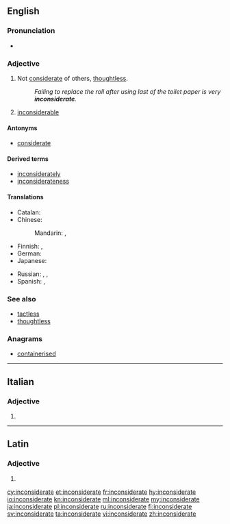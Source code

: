 ==English==

===Pronunciation===
* {{IPA|/ˌɪnkənˈsɪdərɪt/|/ˌɪŋ-/|lang=en}}

===Adjective===
{{en-adj}}

# Not [[considerate]] of others, [[thoughtless]].
#: ''Failing to replace the roll after using last of the toilet paper is very '''inconsiderate'''.''
# {{context|obsolete|lang=en}} [[inconsiderable]]
#: {{rfquotek|E. Terry}}

====Antonyms====
* [[considerate]]

====Derived terms====
* [[inconsiderately]]
* [[inconsiderateness]]

====Translations====
{{trans-top|not considerate of others}}
* Catalan: {{t|ca|inconsiderat}}
* Chinese:
*: Mandarin: {{t|cmn|不體貼|sc=Hani}}, {{t|cmn|不体贴|tr=bù tǐtiē|sc=Hani}}
* Finnish: {{t|fi|harkitsematon}}, {{t+|fi|epäkohtelias}}
* German: {{t+|de|rücksichtslos}}
* Japanese: {{t+|ja|思いやり|tr=おもいやりのない, omoiyari no nai|alt=思い遣りのない|sc=Jpan}}
{{trans-mid}}
* Russian: {{t+|ru|невнимательный|tr=nevnimátelʹnyj|sc=Cyrl}} {{qualifier|к другим}}, {{t+|ru|неделикатный|tr=nedelikátnyj|sc=Cyrl}}, {{t+|ru|нетактичный|tr=netaktíčnyj|sc=Cyrl}}
* Spanish: {{t+|es|desconsiderado}}, {{t|es|inconsiderado}}
{{trans-bottom}}

===See also===
* [[tactless]]
* [[thoughtless]]

===Anagrams===
* [[containerised#English|containerised]]

----

==Italian==

===Adjective===
{{head|it|adjective form}}

# {{feminine plural of|inconsiderato|lang=it}}

----

==Latin==

===Adjective===
{{la-adj-form|inconsīderāte}}

# {{inflection of|inconsīderātus||voc|m|s|lang=la}}

[[cy:inconsiderate]]
[[et:inconsiderate]]
[[fr:inconsiderate]]
[[hy:inconsiderate]]
[[io:inconsiderate]]
[[kn:inconsiderate]]
[[ml:inconsiderate]]
[[my:inconsiderate]]
[[ja:inconsiderate]]
[[pl:inconsiderate]]
[[ru:inconsiderate]]
[[fi:inconsiderate]]
[[sv:inconsiderate]]
[[ta:inconsiderate]]
[[vi:inconsiderate]]
[[zh:inconsiderate]]